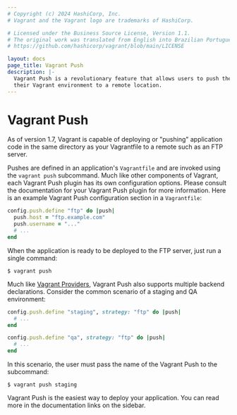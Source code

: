 ```yaml
---
# Copyright (c) 2024 HashiCorp, Inc.
# Vagrant and the Vagrant logo are trademarks of HashiCorp.

# Licensed under the Business Source License, Version 1.1.
# The original work was translated from English into Brazilian Portuguese.
# https://github.com/hashicorp/vagrant/blob/main/LICENSE

layout: docs
page_title: Vagrant Push
description: |-
  Vagrant Push is a revolutionary feature that allows users to push the code in
  their Vagrant environment to a remote location.
---
```


# Vagrant Push

As of version 1.7, Vagrant is capable of deploying or "pushing" application code
in the same directory as your Vagrantfile to a remote such as an FTP server.

Pushes are defined in an application's `Vagrantfile` and are invoked using the
`vagrant push` subcommand. Much like other components of Vagrant, each Vagrant
Push plugin has its own configuration options. Please consult the documentation
for your Vagrant Push plugin for more information. Here is an example Vagrant
Push configuration section in a `Vagrantfile`:

```ruby
config.push.define "ftp" do |push|
  push.host = "ftp.example.com"
  push.username = "..."
  # ...
end
```

When the application is ready to be deployed to the FTP server, just run a
single command:

```shell-session
$ vagrant push
```

Much like [Vagrant Providers][], Vagrant Push also supports multiple backend
declarations. Consider the common scenario of a staging and QA environment:

```ruby
config.push.define "staging", strategy: "ftp" do |push|
  # ...
end

config.push.define "qa", strategy: "ftp" do |push|
  # ...
end
```

In this scenario, the user must pass the name of the Vagrant Push to the
subcommand:

```shell-session
$ vagrant push staging
```

Vagrant Push is the easiest way to deploy your application. You can read more
in the documentation links on the sidebar.

[vagrant providers]: /vagrant/docs/providers/ 'Vagrant Providers'
